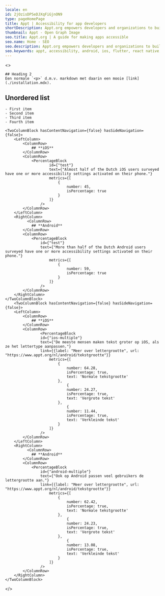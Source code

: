 ```yaml
---
locale: en
id: 2jOzisDPSeDJXqFiGjnON9
type: pageHomePage
title: Appt | Accessibility for app developers
shortDescription: Appt.org empowers developers and organizations to build accessible apps for everyone by offering current stats on the use of accessibility features, code documentation for iOS, Android and other platforms, guidelines, tips and how-to's.
thumbnail: Appt - Open Graph Image
seo.title: Appt.org | A guide for making apps accessible
seo.name: Home - SEO
seo.description: Appt.org empowers developers and organizations to build accessible apps for everyone by offering current stats on the use of accessibility features, code documentation for iOS, Android and other platforms, guidelines, tips and how-to's.
seo.keywords: appt, accessibility, android, ios, flutter, react native, xamarin
---
```


<> 
    <Hero
        title="A guide for making apps accessible"
        image="app-wheelchair.svg"
    />

    ## Heading 2
    Een normale `<p>` d.m.v. markdown met daarin een mooie [link](./installation.mdx).

## Unordered list

    - First item
    - Second item
    - Third item
    - Fourth item

    <TwoColumnBlock hasContentNavigation={false} hasSideNavigation={false}>
        <LeftColumn>
            <ColumnRow>
                ## **iOS**
            </ColumnRow>
            <ColumnRow>
                <PercentageBlock
                        id={"test"}
                        text={"Almost half of the Dutch iOS users surveyed have one or more accessibility settings activated on their phone."}
                        metrics={[
                            {
                                number: 45,
                                isPercentage: true
                            }
                        ]}
                    />
            </ColumnRow>
        </LeftColumn>
        <RightColumn>
              <ColumnRow>
                ## **Android**
            </ColumnRow>
            <ColumnRow>
                <PercentageBlock
                    id={"test"}
                    text={"More than half of the Dutch Android users surveyed have one or more accessibility settings activated on their phone."}
                        metrics={[
                            {
                                number: 59,
                                isPercentage: true
                            }
                        ]}
                    />
            </ColumnRow>
        </RightColumn>
    </TwoColumnBlock>
        <TwoColumnBlock hasContentNavigation={false} hasSideNavigation={false}>
        <LeftColumn>
            <ColumnRow>
                ## **iOS**
            </ColumnRow>
            <ColumnRow>
                    <PercentageBlock
                    id={"ios-multiple"}
                    text={"De meeste mensen maken tekst groter op iOS, als ze het lettertype aanpassen."}
                    link={{label: "Meer over lettergrootte", url: "https://www.appt.org/nl/android/tekstgrootte"}}
                        metrics={[
                            {
                                number: 64.28,
                                isPercentage: true,
                                text: 'Normale tekstgrootte'
                            },
                                {
                                number: 24.27,
                                isPercentage: true,
                                text: 'Vergrote tekst'
                            },
                                {
                                number: 11.44,
                                isPercentage: true,
                                text: 'Verkleinde tekst'
                            }
                        ]}
                    />
            </ColumnRow>
        </LeftColumn>
        <RightColumn>
              <ColumnRow>
                ## **Android**
            </ColumnRow>
            <ColumnRow>
                <PercentageBlock
                    id={"android-multiple"}
                    text={"Ook op Android passen veel gebruikers de lettergrootte aan."}
                    link={{label: "Meer over lettergrootte", url: "https://www.appt.org/nl/android/tekstgrootte"}}
                        metrics={[
                            {
                                number: 62.42,
                                isPercentage: true,
                                text: 'Normale tekstgrootte'
                            },
                                {
                                number: 24.23,
                                isPercentage: true,
                                text: 'Vergrote tekst'
                            },
                                {
                                number: 13.08,
                                isPercentage: true,
                                text: 'Verkleinde tekst'
                            }
                        ]}
                    />
            </ColumnRow>
        </RightColumn>
    </TwoColumnBlock>
</>
